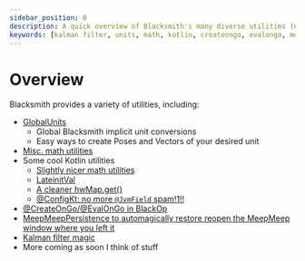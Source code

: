 ```yaml
---
sidebar_position: 0
description: A quick overview of Blacksmith's many diverse utilities (not fully updated)
keywords: [kalman filter, units, math, kotlin, createongo, evalongo, meepmeep]
---
```


# Overview

Blacksmith provides a variety of utilities, including:
 - [GlobalUnits](./global-units)
   - Global Blacksmith implicit unit conversions
   - Easy ways to create Poses and Vectors of your desired unit
 - [Misc. math utilities](./math-utils)
 - Some cool Kotlin utilities
   - [Slightly nicer math utilities](./kt/math-utils-kt)
   - [LateinitVal](./kt/lateinitval)
   - [A cleaner hwMap.get()](./kt/better-hwmap-get)
   - [@ConfigKt: no more `@JvmField` spam!1!!](./kt/configkt)
 - [@CreateOnGo/@EvalOnGo in BlackOp](../black-op/overview)
 - [MeepMeepPersistence to automagically restore reopen the MeepMeep window where you left it](./meepmeep/persistence)
 - [Kalman filter magic](./kalmanfilters/kalmanfilter-object)
 - More coming as soon I think of stuff
